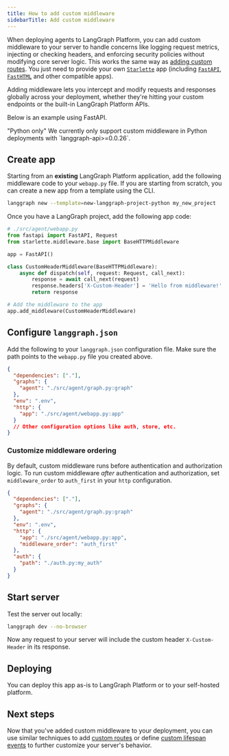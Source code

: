 ```yaml
---
title: How to add custom middleware
sidebarTitle: Add custom middleware
---
```

When deploying agents to LangGraph Platform, you can add custom middleware to your server to handle concerns like logging request metrics, injecting or checking headers, and enforcing security policies without modifying core server logic. This works the same way as [adding custom routes](/langgraph-platform/custom-routes). You just need to provide your own [`Starlette`](https://www.starlette.io/applications/) app (including [`FastAPI`](https://fastapi.tiangolo.com/), [`FastHTML`](https://fastht.ml/) and other compatible apps).

Adding middleware lets you intercept and modify requests and responses globally across your deployment, whether they're hitting your custom endpoints or the built-in LangGraph Platform APIs.

Below is an example using FastAPI.

<Note>
"Python only"
We currently only support custom middleware in Python deployments with `langgraph-api>=0.0.26`.
</Note>

## Create app

Starting from an **existing** LangGraph Platform application, add the following middleware code to your `webapp.py` file. If you are starting from scratch, you can create a new app from a template using the CLI.

```bash
langgraph new --template=new-langgraph-project-python my_new_project
```

Once you have a LangGraph project, add the following app code:

```python {highlight={5}}
# ./src/agent/webapp.py
from fastapi import FastAPI, Request
from starlette.middleware.base import BaseHTTPMiddleware

app = FastAPI()

class CustomHeaderMiddleware(BaseHTTPMiddleware):
    async def dispatch(self, request: Request, call_next):
        response = await call_next(request)
        response.headers['X-Custom-Header'] = 'Hello from middleware!'
        return response

# Add the middleware to the app
app.add_middleware(CustomHeaderMiddleware)
```

## Configure `langgraph.json`

Add the following to your `langgraph.json` configuration file. Make sure the path points to the `webapp.py` file you created above.

```json
{
  "dependencies": ["."],
  "graphs": {
    "agent": "./src/agent/graph.py:graph"
  },
  "env": ".env",
  "http": {
    "app": "./src/agent/webapp.py:app"
  }
  // Other configuration options like auth, store, etc.
}
```

### Customize middleware ordering
By default, custom middleware runs before authentication and authorization logic. To run custom middleware _after_ authentication and authorization, set `middleware_order` to `auth_first` in your `http` configuration.

```json
{
  "dependencies": ["."],
  "graphs": {
    "agent": "./src/agent/graph.py:graph"
  },
  "env": ".env",
  "http": {
    "app": "./src/agent/webapp.py:app",
    "middleware_order": "auth_first"
  },
  "auth": {
    "path": "./auth.py:my_auth"
  }
}
```

## Start server

Test the server out locally:

```bash
langgraph dev --no-browser
```

Now any request to your server will include the custom header `X-Custom-Header` in its response.

## Deploying

You can deploy this app as-is to LangGraph Platform or to your self-hosted platform.

## Next steps

Now that you've added custom middleware to your deployment, you can use similar techniques to add [custom routes](/langgraph-platform/custom-routes) or define [custom lifespan events](/langgraph-platform/custom-lifespan) to further customize your server's behavior.
